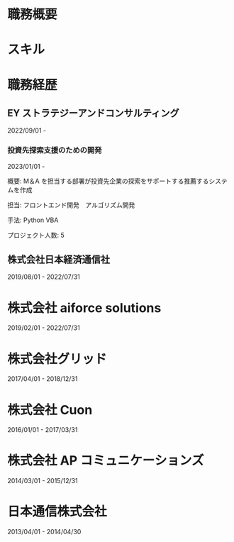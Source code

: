 # 職務概要

# スキル

# 職務経歴

## EY ストラテジーアンドコンサルティング

2022/09/01 -

### 投資先探索支援のための開発

2023/01/01 -

概要: M＆A を担当する部署が投資先企業の探索をサポートする推薦するシステムを作成

担当: フロントエンド開発　アルゴリズム開発

手法: Python VBA

プロジェクト人数: 5

## 株式会社日本経済通信社

2019/08/01 - 2022/07/31

# 株式会社 aiforce solutions

2019/02/01 - 2022/07/31

# 株式会社グリッド

2017/04/01 - 2018/12/31

# 株式会社 Cuon

2016/01/01 - 2017/03/31

# 株式会社 AP コミュニケーションズ

2014/03/01 - 2015/12/31

# 日本通信株式会社

2013/04/01 - 2014/04/30
